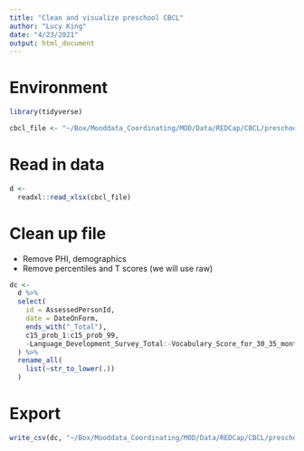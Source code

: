 ```yaml
---
title: "Clean and visualize preschool CBCL"
author: "Lucy King"
date: "4/23/2021"
output: html_document
---
```


# Environment
```r
library(tidyverse)

cbcl_file <- "~/Box/Mooddata_Coordinating/MOD/Data/REDCap/CBCL/preschool/ASEBA_Raw_And_Scored_Data_Combined_20210325.xlsx"
```

# Read in data
```r
d <-
  readxl::read_xlsx(cbcl_file)
```

# Clean up file 
- Remove PHI, demographics
- Remove percentiles and T scores (we will use raw)
```r
dc <-
  d %>% 
  select(
    id = AssessedPersonId,
    date = DateOnForm,
    ends_with("_Total"),
    c15_prob_1:c15_prob_99,
    -Language_Development_Survey_Total:-Vocabulary_Score_for_30_35_months_Total
  ) %>% 
  rename_all(
    list(~str_to_lower(.))
  )
```

# Export
```r
write_csv(dc, "~/Box/Mooddata_Coordinating/MOD/Data/REDCap/CBCL/preschool/cbcl_preschool_cleaned_20210423.csv")
```

